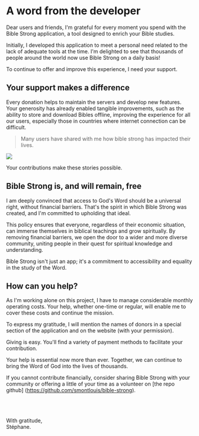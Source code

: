 # A word from the developer



Dear users and friends,
I'm grateful for every moment you spend with the Bible Strong application, a tool designed to enrich your Bible studies. 

Initially, I developed this application to meet a personal need related to the lack of adequate tools at the time. I'm delighted to see that thousands of people around the world now use Bible Strong on a daily basis!

To continue to offer and improve this experience, I need your support.

## Your support makes a difference

Every donation helps to maintain the servers and develop new features. Your generosity has already enabled tangible improvements, such as the ability to store and download Bibles offline, improving the experience for all our users, especially those in countries where internet connection can be difficult.

> Many users have shared with me how bible strong has impacted their lives.

![](/images/reviews.png)

Your contributions make these stories possible.

## Bible Strong is, and will remain, free

I am deeply convinced that access to God's Word should be a universal right, without financial barriers. That's the spirit in which Bible Strong was created, and I'm committed to upholding that ideal. 

This policy ensures that everyone, regardless of their economic situation, can immerse themselves in biblical teachings and grow spiritually. By removing financial barriers, we open the door to a wider and more diverse community, uniting people in their quest for spiritual knowledge and understanding.

Bible Strong isn't just an app; it's a commitment to accessibility and equality in the study of the Word.

## How can you help?

As I'm working alone on this project, I have to manage considerable monthly operating costs. 
Your help, whether one-time or regular, will enable me to cover these costs and continue the mission.

To express my gratitude, I will mention the names of donors in a special section of the application and on the website (with your permission).

Giving is easy. You'll find a variety of payment methods to facilitate your contribution.

Your help is essential now more than ever. Together, we can continue to bring the Word of God into the lives of thousands.

If you cannot contribute financially, consider sharing Bible Strong with your community or offering a little of your time as a volunteer on [the repo github] (https://github.com/smontlouis/bible-strong).

<br/><br/><br/>
With gratitude,<br/>
Stéphane.

